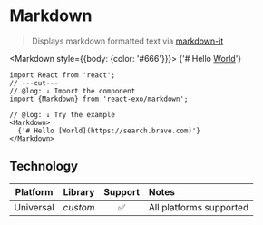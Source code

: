 
# Markdown

> Displays markdown formatted text via [markdown-it](https://github.com/markdown-it/markdown-it)

<Markdown style={{body: {color: '#666'}}}>
  {'# Hello [World](https://search.brave.com)'}
</Markdown>

```tsx twoslash
import React from 'react';
// ---cut---
// @log: ↓ Import the component
import {Markdown} from 'react-exo/markdown';

// @log: ↓ Try the example
<Markdown>
  {'# Hello [World](https://search.brave.com)'}
</Markdown>
```

## Technology

| Platform | Library | Support | Notes |
| -------- | ---------- | :--------: | :---- |
| Universal | *custom* | ✅ | All platforms supported |
